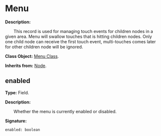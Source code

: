 
# Menu

**Description:**

&emsp;&emsp;This record is used for managing touch events for children nodes in a given area.
Menu will swallow touches that is hitting children nodes.
Only one child node can receive the first touch event, multi-touches comes later for other children node will be ignored.

**Class Object:** [Menu Class](/docs/api/Class%20Object/Menu).

**Inherits from:** [Node](/docs/api/Class/Node).

## enabled

**Type:** Field.

**Description:**

&emsp;&emsp;Whether the menu is currently enabled or disabled.

**Signature:**
```tl
enabled: boolean
```